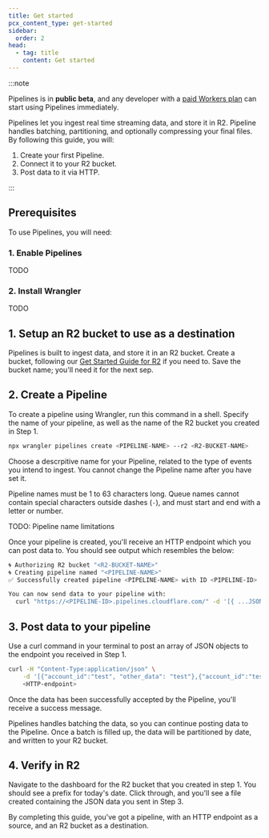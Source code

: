 ```yaml
---
title: Get started
pcx_content_type: get-started
sidebar:
  order: 2
head:
  - tag: title
    content: Get started
---
```



:::note

Pipelines is in **public beta**, and any developer with a [paid Workers plan](/workers/platform/pricing/#workers) can start using Pipelines immediately.

Pipelines let you ingest real time streaming data, and store it in R2. Pipeline handles batching, partitioning, and optionally compressing your final files. By following this guide, you will:

1. Create your first Pipeline.
2. Connect it to your R2 bucket.
3. Post data to it via HTTP.

:::

## Prerequisites

To use Pipelines, you will need:

<Render file="prereqs" product="workers" />

### 1. Enable Pipelines

TODO

### 2. Install Wrangler
TODO

## 1. Setup an R2 bucket to use as a destination
Pipelines is built to ingest data, and store it in an R2 bucket. Create a bucket, following our [Get Started Guide for R2](r2/get-started/) if you need to. Save the bucket name; you'll need it for the next sep.

## 2. Create a Pipeline
To create a pipeline using Wrangler, run this command in a shell. Specify the name of your pipeline, as well as the name of the R2 bucket you created in Step 1.

```sh
npx wrangler pipelines create <PIPELINE-NAME> --r2 <R2-BUCKET-NAME>
```

Choose a descrpitive name for your Pipeline, related to the type of events you intend to ingest. You cannot change the Pipeline name after you have set it.

Pipeline names must be 1 to 63 characters long. Queue names cannot contain special characters outside dashes (`-`), and must start and end with a letter or number.

TODO: Pipeline name limitations

Once your pipeline is created, you'll receive an HTTP endpoint which you can post data to. You should see output which resembles the below:

```sh
🌀 Authorizing R2 bucket "<R2-BUCKET-NAME>"
🌀 Creating pipeline named "<PIPELINE-NAME>"
✅ Successfully created pipeline <PIPELINE-NAME> with ID <PIPELINE-ID>

You can now send data to your pipeline with:
  curl "https://<PIPELINE-ID>.pipelines.cloudflare.com/" -d '[{ ...JSON_DATA... }]'
```

## 3. Post data to your pipeline

Use a curl command in your terminal to post an array of JSON objects to the endpoint you received in Step 1.

```sh
curl -H "Content-Type:application/json" \
    -d '[{"account_id":"test", "other_data": "test"},{"account_id":"test","other_data": "test2"}]' \
    <HTTP-endpoint>
```

Once the data has been successfully accepted by the Pipeline, you'll receive a success message.

Pipelines handles batching the data, so you can continue posting data to the Pipeline. Once a batch is filled up, the data will be partitioned by date, and written to your R2 bucket.

## 4. Verify in R2
Navigate to the dashboard for the R2 bucket that you created in step 1. You should see a prefix for today's date. Click through, and you'll see a file created containing the JSON data you sent in Step 3.

By completing this guide, you've got a pipeline, with an HTTP endpoint as a source, and an R2 bucket as a destination.